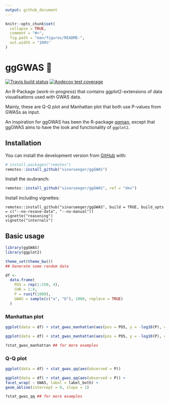 ```yaml
---
output: github_document
---
```


<!-- README.md is generated from README.Rmd. Please edit that file -->

```r
knitr::opts_chunk$set(
  collapse = TRUE,
  comment = "#>",
  fig.path = "man/figures/README-",
  out.width = "100%"
)
```
# ggGWAS 🚧


<!-- badges: start -->
[![Travis build status](https://travis-ci.org/sinarueeger/ggGWAS.svg?branch=master)](https://travis-ci.org/sinarueeger/ggGWAS)
[![Aodecov test coverage](https://codecov.io/gh/sinarueeger/ggGWAS/branch/master/graph/badge.svg)](https://codecov.io/gh/sinarueeger/ggGWAS?branch=master)
<!-- badges: end -->


An R-Package (*work-in-progress*) that contains ggplot2-extensions of data visualisations used with GWAS data. 

Mainly, these are Q-Q plot and Manhattan plot that both use P-values from GWASs as input. 

An inspiration for ggGWAS has been the R-package [qqman](http://www.gettinggeneticsdone.com/2014/05/qqman-r-package-for-qq-and-manhattan-plots-for-gwas-results.html), except that ggGWAS aims to have the look and functionality of `ggplot2`.



## Installation

You can install the development version from [GitHub](https://github.com/) with:


```r
# install.packages("remotes")
remotes::install_github("sinarueeger/ggGWAS")
```

Install the `dev`branch:
```r
remotes::install_github("sinarueeger/ggGWAS", ref = "dev")
```


Install including vignettes: 
```
remotes::install_github("sinarueeger/ggGWAS", build = TRUE, build_opts = c("--no-resave-data", "--no-manual"))
vignette("reasoning")
vignette("internals")
```


## Basic usage

```r
library(ggGWAS)
library(ggplot2)

theme_set(theme_bw())
## Generate some random data

df <-
  data.frame(
    POS = rep(1:250, 4),
    CHR = 1:4,
    P = runif(1000),
    GWAS = sample(c("a", "b"), 1000, replace = TRUE)
  )

```



### Manhattan plot

```r
ggplot(data = df) + stat_gwas_manhattan(aes(pos = POS, y = -log10(P), chr = CHR))

ggplot(data = df) + stat_gwas_manhattan(aes(pos = POS, y = -log10(P), chr = CHR),  chr.class = "character") + facet_wrap( ~ GWAS, label = label_both)

?stat_gwas_manhattan ## for more examples
```

### Q-Q plot
```r
ggplot(data = df) + stat_gwas_qq(aes(observed = P))

ggplot(data = df) + stat_gwas_qq(aes(observed = P)) + 
facet_wrap( ~ GWAS, label = label_both) + 
geom_abline(intercept = 0, slope = 1)

?stat_gwas_qq ## for more examples
```
